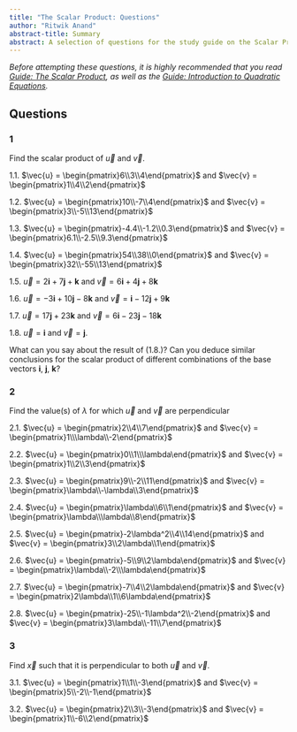 ```yaml
---
title: "The Scalar Product: Questions"
author: "Ritwik Anand"
abstract-title: Summary
abstract: A selection of questions for the study guide on the Scalar Product
---
```


*Before attempting these questions, it is highly recommended that you read [Guide: The Scalar Product](Scalar_Product2.qmd), as well as the [Guide: Introduction to Quadratic Equations](introtoquadratics.qmd). *

## Questions {-}

### 1 {-}

Find the scalar product of $\vec{u}$ and $\vec{v}$.

1.1. $\vec{u} = \begin{pmatrix}6\\3\\4\end{pmatrix}$ and $\vec{v} = \begin{pmatrix}1\\4\\2\end{pmatrix}$

1.2. $\vec{u} = \begin{pmatrix}10\\-7\\4\end{pmatrix}$ and $\vec{v} = \begin{pmatrix}3\\-5\\13\end{pmatrix}$

1.3. $\vec{u} = \begin{pmatrix}-4.4\\-1.2\\0.3\end{pmatrix}$ and $\vec{v} = \begin{pmatrix}6.1\\-2.5\\9.3\end{pmatrix}$
 
1.4. $\vec{u} = \begin{pmatrix}54\\38\\0\end{pmatrix}$ and $\vec{v} = \begin{pmatrix}32\\-55\\13\end{pmatrix}$

1.5. $\vec{u} = 2\mathbf{i} + 7\mathbf{j} + \mathbf{k}$ and $\vec{v} = 6\mathbf{i} + 4\mathbf{j} + 8\mathbf{k}$

1.6. $\vec{u} = -3\mathbf{i} + 10\mathbf{j} - 8\mathbf{k}$ and $\vec{v} = \mathbf{i} - 12\mathbf{j} + 9\mathbf{k}$

1.7. $\vec{u} = 17\mathbf{j} + 23\mathbf{k}$ and $\vec{v} = 6\mathbf{i} - 23\mathbf{j} - 18\mathbf{k}$

1.8. $\vec{u} = \mathbf{i}$ and $\vec{v} = \mathbf{j}$. 

What can you say about the result of (1.8.)? Can you deduce similar conclusions for the scalar product of different combinations of the base vectors $\mathbf{i}$, $\mathbf{j}$, $\mathbf{k}$?

### 2 {-}

Find the value(s) of $\lambda$ for which $\vec{u}$ and $\vec{v}$ are perpendicular

2.1. $\vec{u} = \begin{pmatrix}2\\4\\7\end{pmatrix}$ and $\vec{v} = \begin{pmatrix}1\\\lambda\\-2\end{pmatrix}$

2.2. $\vec{u} = \begin{pmatrix}0\\1\\\lambda\end{pmatrix}$ and $\vec{v} = \begin{pmatrix}1\\2\\3\end{pmatrix}$

2.3. $\vec{u} = \begin{pmatrix}9\\-2\\11\end{pmatrix}$ and $\vec{v} = \begin{pmatrix}\lambda\\-\lambda\\3\end{pmatrix}$ 

2.4. $\vec{u} = \begin{pmatrix}\lambda\\6\\1\end{pmatrix}$ and $\vec{v} = \begin{pmatrix}\lambda\\\lambda\\8\end{pmatrix}$ 

2.5. $\vec{u} = \begin{pmatrix}-2\lambda^2\\4\\14\end{pmatrix}$ and $\vec{v} = \begin{pmatrix}3\\2\lambda\\1\end{pmatrix}$ 

2.6. $\vec{u} = \begin{pmatrix}-5\\9\\2\lambda\end{pmatrix}$ and $\vec{v} = \begin{pmatrix}\lambda\\-2\\\lambda\end{pmatrix}$

2.7. $\vec{u} = \begin{pmatrix}-7\\4\\2\lambda\end{pmatrix}$ and $\vec{v} = \begin{pmatrix}2\lambda\\1\\6\lambda\end{pmatrix}$

2.8. $\vec{u} = \begin{pmatrix}-25\\-1\lambda^2\\-2\end{pmatrix}$ and $\vec{v} = \begin{pmatrix}3\lambda\\-11\\7\end{pmatrix}$

### 3 {-}

Find $\vec{x}$ such that it is perpendicular to both $\vec{u}$ and $\vec{v}$.

3.1. $\vec{u} = \begin{pmatrix}1\\1\\-3\end{pmatrix}$ and $\vec{v} = \begin{pmatrix}5\\-2\\-1\end{pmatrix}$

3.2. $\vec{u} = \begin{pmatrix}2\\3\\-3\end{pmatrix}$ and $\vec{v} = \begin{pmatrix}1\\-6\\2\end{pmatrix}$















